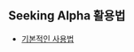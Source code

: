 ## Seeking Alpha 활용법
- [기본적인 사용법](https://chagchagchag.github.io/docs-us-stock-basic/seeking-alpha-how-to/basic/)
